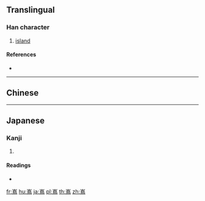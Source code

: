 {{also|島}}
==Translingual==

===Han character===
{{Han char|rn=46|rad=山|as=11|sn=14|four=|canj=UHAF,XUHAF|ids=⿱山鳥}}

# [[island]]

====References====
* {{Han ref|kx=0319.111|dkj=08435|dj=0619.180|hdz=10794.201|uh=5D8C|ud=23948}}

----

==Chinese==
{{zh-see|島|v}}

----

==Japanese==

===Kanji===
{{ja-kanji|grade=|rs=山11}}

# {{defn|lang=ja|sort=山11}}

====Readings====
* {{ja-readings|on=[[とう]] (tō)|kun=[[しま]] (shima)}}

[[fr:嶌]]
[[hu:嶌]]
[[ja:嶌]]
[[pl:嶌]]
[[th:嶌]]
[[zh:嶌]]